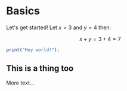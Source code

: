 # Basics

Let's get started! Let $x = 3$ and $y = 4$ then:

$$
x + y = 3 + 4 = 7
$$

```js
print("Hey world!");
```

## This is a thing too

More text...
